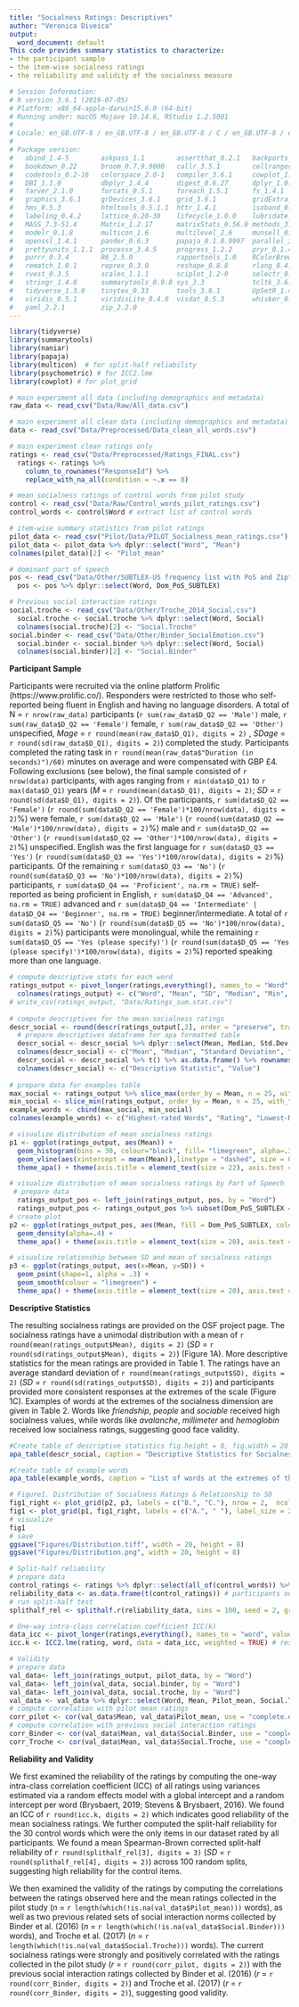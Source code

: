 ```yaml
---
title: "Socialness Ratings: Descriptives"
author: "Veronica Diveica"
output:
  word_document: default
This code provides summary statistics to characterize:
- the participant sample
- the item-wise socialness ratings
- the reliability and validity of the socialness measure

# Session Information:
# R version 3.6.1 (2019-07-05)
# Platform: x86_64-apple-darwin15.6.0 (64-bit)
# Running under: macOS Mojave 10.14.6, RStudio 1.2.5001
# 
# Locale: en_GB.UTF-8 / en_GB.UTF-8 / en_GB.UTF-8 / C / en_GB.UTF-8 / en_GB.UTF-8
# 
# Package version:
#   abind_1.4-5        askpass_1.1        assertthat_0.2.1   backports_1.2.1    base64enc_0.1-3    BH_1.69.0.1        blob_1.2.1        
#   bookdown_0.22      broom_0.7.9.9000   callr_3.5.1        cellranger_1.1.0   checkmate_2.0.0    cli_3.0.1          clipr_0.7.0       
#   codetools_0.2-16   colorspace_2.0-1   compiler_3.6.1     cowplot_1.0.0      cpp11_0.3.1        crayon_1.4.1       curl_4.3          
#   DBI_1.1.0          dbplyr_1.4.4       digest_0.6.27      dplyr_1.0.7        ellipsis_0.3.2     evaluate_0.14      fansi_0.5.0       
#   farver_2.1.0       forcats_0.5.1      foreach_1.5.1      fs_1.4.1           generics_0.1.0     ggplot2_3.3.3      glue_1.4.2        
#   graphics_3.6.1     grDevices_3.6.1    grid_3.6.1         gridExtra_2.3      gtable_0.3.0       haven_2.3.1        highr_0.9         
#   hms_0.5.3          htmltools_0.5.1.1  httr_1.4.1         isoband_0.2.4      iterators_1.0.13   jsonlite_1.7.2     knitr_1.33        
#   labeling_0.4.2     lattice_0.20-38    lifecycle_1.0.0    lubridate_1.7.9    magick_2.6.0       magrittr_2.0.1     markdown_1.1      
#   MASS_7.3-51.4      Matrix_1.2.17      matrixStats_0.56.0 methods_3.6.1      mgcv_1.8.28        mime_0.11          mnormt_1.5-5      
#   modelr_0.1.8       multicon_1.6       multilevel_2.6     munsell_0.5.0      mvtnorm_1.1-1      naniar_0.6.0       nlme_3.1-140      
#   openssl_1.4.1      pander_0.6.3       papaja_0.1.0.9997  parallel_3.6.1     pillar_1.6.2       pkgconfig_2.0.3    plyr_1.8.4        
#   prettyunits_1.1.1  processx_3.4.5     progress_1.2.2     pryr_0.1.4         ps_1.5.0           psych_2.1.6        psychometric_2.2  
#   purrr_0.3.4        R6_2.5.0           rapportools_1.0    RColorBrewer_1.1.2 Rcpp_1.0.6         readr_1.3.1        readxl_1.3.1      
#   rematch_1.0.1      reprex_0.3.0       reshape_0.8.8      rlang_0.4.11       rmarkdown_2.10     rmdfiltr_0.1.3     rstudioapi_0.13   
#   rvest_0.3.5        scales_1.1.1       sciplot_1.2-0      selectr_0.4.2      splines_3.6.1      stats_3.6.1        stringi_1.7.3     
#   stringr_1.4.0      summarytools_0.9.8 sys_3.3            tcltk_3.6.1        tibble_3.1.3       tidyr_1.1.3        tidyselect_1.1.1  
#   tidyverse_1.3.0    tinytex_0.33       tools_3.6.1        UpSetR_1.4.0       utf8_1.2.2         utils_3.6.1        vctrs_0.3.8       
#   viridis_0.5.1      viridisLite_0.4.0  visdat_0.5.3       whisker_0.4        withr_2.4.2        xfun_0.25          xml2_1.3.2        
#   yaml_2.2.1         zip_2.2.0  
---
```


```r
library(tidyverse)
library(summarytools)
library(naniar)
library(papaja)
library(multicon)  # for split-half reliability
library(psychometric) # for ICC2.lme
library(cowplot) # for plot_grid
```


```r

# main experiment all data (including demographics and metadata)
raw_data <- read_csv("Data/Raw/All_data.csv")

# main experiment all clean data (including demographics and metadata)
data <- read_csv("Data/Preprocessed/Data_clean_all_words.csv") 

# main experiment clean ratings only
ratings <- read_csv("Data/Preprocessed/Ratings_FINAL.csv") 
  ratings <- ratings %>%
    column_to_rownames("ResponseId") %>%
    replace_with_na_all(condition = ~.x == 8)

# mean socialness ratings of control words from pilot study
control <- read_csv("Data/Raw/Control_words_pilot_ratings.csv")
control_words <- control$Word # extract list of control words

# item-wise summary statistics from pilot ratings
pilot_data <- read_csv("Pilot/Data/PILOT_Socialness_mean_ratings.csv") 
pilot_data <- pilot_data %>% dplyr::select("Word", "Mean")
colnames(pilot_data)[2] <- "Pilot_mean" 

# dominant part of speech
pos <- read_csv("Data/Other/SUBTLEX-US frequency list with PoS and Zipf information.csv")
  pos <- pos %>% dplyr::select(Word, Dom_PoS_SUBTLEX)

# Previous social interaction ratings
social.troche <- read_csv("Data/Other/Troche_2014_Social.csv")
  social.troche <- social.troche %>% dplyr::select(Word, Social) 
  colnames(social.troche)[2] <- "Social.Troche"
social.binder <- read_csv("Data/Other/Binder_SocialEmotion.csv")
  social.binder <- social.binder %>% dplyr::select(Word, Social) 
  colnames(social.binder)[2] <- "Social.Binder"

```

**Participant Sample**

Participants were recruited via the online platform Prolific (https://www.prolific.co/). Responders were restricted to those who self-reported being fluent in English and having no language disorders. A total of N = `r nrow(raw_data)` participants (`r sum(raw_data$D_Q2 == 'Male')` male, `r sum(raw_data$D_Q2 == 'Female')` female, `r sum(raw_data$D_Q2 == 'Other')` unspecified, *Mage* = `r round(mean(raw_data$D_Q1), digits = 2)` , *SDage* = `r round(sd(raw_data$D_Q1), digits = 2)`) completed the study. Participants completed the rating task in `r round(mean(raw_data$"Duration (in seconds)")/60)` minutes on average and were compensated with GBP £4. Following exclusions (see below), the final sample consisted of `r nrow(data)` participants, with ages ranging from `r min(data$D_Q1)` to `r max(data$D_Q1)` years (*M* = `r round(mean(data$D_Q1), digits = 2)`; *SD* = `r round(sd(data$D_Q1), digits = 2)`). Of the participants, `r sum(data$D_Q2 == 'Female')` (`r round(sum(data$D_Q2 == 'Female')*100/nrow(data), digits = 2)`%) were female, `r sum(data$D_Q2 == 'Male')` (`r round(sum(data$D_Q2 == 'Male')*100/nrow(data), digits = 2)`%) male and `r sum(data$D_Q2 == 'Other')` (`r round(sum(data$D_Q2 == 'Other')*100/nrow(data), digits = 2)`%) unspecified. English was the first language for `r sum(data$D_Q3 == 'Yes')` (`r round(sum(data$D_Q3 == 'Yes')*100/nrow(data), digits = 2)`%) participants. Of the remaining `r sum(data$D_Q3 == 'No')` (`r round(sum(data$D_Q3 == 'No')*100/nrow(data), digits = 2)`%) participants, `r sum(data$D_Q4 == 'Proficient', na.rm = TRUE)` self-reported as being proficient in English, `r sum(data$D_Q4 == 'Advanced', na.rm = TRUE)` advanced and `r sum(data$D_Q4 == 'Intermediate' | data$D_Q4 == 'Beginner', na.rm = TRUE)` beginner/intermediate. A total of `r sum(data$D_Q5 == 'No')` (`r round(sum(data$D_Q5 == 'No')*100/nrow(data), digits = 2)`%) participants were monolingual, while the remaining `r sum(data$D_Q5 == 'Yes (please specify)')` (`r round(sum(data$D_Q5 == 'Yes (please specify)')*100/nrow(data), digits = 2)`%) reported speaking more than one language.   


```r

# compute descriptive stats for each word
ratings_output <- pivot_longer(ratings,everything(), names_to = "Word", values_to = "Rating") %>% group_by(Word) %>% summarise(mean = mean(Rating, na.rm = TRUE), sd = sd(Rating, na.rm = TRUE), median = median(Rating, na.rm = TRUE), min = min(Rating, na.rm = TRUE), max = max(Rating, na.rm = TRUE), N = length(Rating[!is.na(Rating)]))
  colnames(ratings_output) <- c("Word", "Mean", "SD", "Median", "Min", "Max", "N")
# write_csv(ratings_output, "Data/Ratings_sum.stat.csv")
  
# compute descriptives for the mean socialness ratings
descr_social <- round(descr(ratings_output[,2], order = "preserve", transpose = TRUE), digits = 2)
  # prepare descriptives dataframe for apa formatted table
  descr_social <- descr_social %>% dplyr::select(Mean, Median, Std.Dev, Min, Max, Q1, Q3, Skewness, Kurtosis) 
  colnames(descr_social) <- c("Mean", "Median", "Standard Deviation", "Minimum", "Maximum", "1st Quartile", "3rd Quartile", "Skewness", "Kurtosis")
  descr_social <- descr_social %>% t() %>% as.data.frame() %>% rownames_to_column() 
  colnames(descr_social) <- c("Descriptive Statistic", "Value")
  
# prepare data for examples table
max_social <- ratings_output %>% slice_max(order_by = Mean, n = 25, with_ties = FALSE) %>% dplyr::select(Word, Mean)
min_social <- slice_min(ratings_output, order_by = Mean, n = 25, with_ties = FALSE) %>% dplyr::select(Word, Mean)
example_words <- cbind(max_social, min_social)
colnames(example_words) <- c("Highest-rated Words", "Rating", "Lowest-Rated Words", "Rating") 

# visualize distribution of mean socialness ratings
p1 <- ggplot(ratings_output, aes(Mean)) +
  geom_histogram(bins = 30, colour="black", fill= "limegreen", alpha=.3)+ 
  geom_vline(aes(xintercept = mean(Mean)),linetype = "dashed", size = 0.6) +
  theme_apa() + theme(axis.title = element_text(size = 22), axis.text = element_text(size = 20)) + labs(x = "Socialness Rating", y ="Count") + coord_cartesian(xlim = c(1,7), ylim = c(0, 550), expand = FALSE)

# visualize distribution of mean socialness ratings by Part of Speech
 # prepare data
  ratings_output_pos <- left_join(ratings_output, pos, by = "Word")
  ratings_output_pos <- ratings_output_pos %>% subset(Dom_PoS_SUBTLEX == "Verb" | Dom_PoS_SUBTLEX == "Noun" | Dom_PoS_SUBTLEX == "Adjective")
# create plot
p2 <- ggplot(ratings_output_pos, aes(Mean, fill = Dom_PoS_SUBTLEX, colour = Dom_PoS_SUBTLEX)) + 
  geom_density(alpha=.4) + 
  theme_apa() + theme(axis.title = element_text(size = 20), axis.text = element_text(size = 18), legend.text = element_text(size = 17), legend.title = element_text(size = 17), legend.position = c("0.9", "0.8"))+ guides(color = FALSE) + labs(x = "Socialness Rating", y ="Density", fill = "Part of Speech") + coord_cartesian(xlim = c(1,7), ylim = c(0, 0.4), expand = FALSE) 

# visualize relationship between SD and mean of socialness ratings
p3 <- ggplot(ratings_output, aes(x=Mean, y=SD)) +
  geom_point(shape=1, alpha = .3) +
  geom_smooth(colour = "limegreen") +
  theme_apa() + theme(axis.title = element_text(size = 20), axis.text = element_text(size = 18)) + labs(x = "Mean Rating", y ="SD") + coord_cartesian(xlim = c(1,7), ylim = c(0, 3), expand = FALSE)

```

**Descriptive Statistics**

The resulting socialness ratings are provided on the OSF project page. The socialness ratings have a unimodal distribution with a mean of `r round(mean(ratings_output$Mean), digits = 2)` (*SD* = `r round(sd(ratings_output$Mean), digits = 2)`) (Figure 1A). More descriptive statistics for the mean ratings are provided in Table 1. The ratings have an average standard deviation of `r round(mean(ratings_output$SD), digits = 2)` (*SD* = `r round(sd(ratings_output$SD), digits = 2)`) and participants provided more consistent responses at the extremes of the scale (Figure 1C). Examples of words at the extremes of the socialness dimension are given in Table 2. Words like *friendship*, *people* and *sociable* received high socialness values, while words like *avalanche*, *millimeter* and *hemoglobin* received low socialness ratings, suggesting good face validity. 

```r

#Create table of descriptive statistics fig.height = 8, fig.width = 20
apa_table(descr_social, caption = "Descriptive Statistics for Socialness Ratings for 8,388 Words.", row.names = FALSE)

```

```r

#Create table of example words
apa_table(example_words, caption = "List of words at the extremes of the socialness dimension.", row.names = FALSE, digits = 2)

# Figure1. Distribution of Socialness Ratings & Relationship to SD
fig1_right <- plot_grid(p2, p3, labels = c("B.", "C."), nrow = 2,  ncol = 1, label_size = 25, align = "hv")
fig1 <- plot_grid(p1, fig1_right, labels = c("A.", " "), label_size = 25, ncol = 2, nrow = 1, rel_widths = c(1.5, 1))+ theme(plot.margin = margin(20, 20, 20, 20, "pt"))
# visualize
fig1
# save
ggsave("Figures/Distribution.tiff", width = 20, height = 8)
ggsave("Figures/Distribution.png", width = 20, height = 8)


```

```r

# Split-half reliability
# prepare data
control_ratings <- ratings %>% dplyr::select(all_of(control_words)) %>% as.data.frame()  
reliability_data <- as.data.frame(t(control_ratings)) # participants on columns
# run split-half test
splithalf_rel <- splithalf.r(reliability_data, sims = 100, seed = 2, graph = FALSE)

# One-way intra-class correlation coefficient ICC(k)
data_icc <- pivot_longer(ratings,everything(), names_to = "word", values_to = "rating") # prepare data
icc.k <- ICC2.lme(rating, word, data = data_icc, weighted = TRUE) # restimate one-way ICC via a random effects model 

# Validity
# prepare data 
val_data<- left_join(ratings_output, pilot_data, by = "Word")
val_data<- left_join(val_data, social.binder, by = "Word")
val_data<- left_join(val_data, social.troche, by = "Word")
val_data <- val_data %>% dplyr::select(Word, Mean, Pilot_mean, Social.Troche, Social.Binder) 
# compute correlation with pilot mean ratings 
corr_pilot <- cor(val_data$Mean, val_data$Pilot_mean, use = "complete.obs")
# compute correlation with previous social interaction ratings
corr_Binder <- cor(val_data$Mean, val_data$Social.Binder, use = "complete.obs")
corr_Troche <- cor(val_data$Mean, val_data$Social.Troche, use = "complete.obs")

```
**Reliability and Validity**

We first examined the reliability of the ratings by computing the one-way intra-class correlation coefficient (ICC) of all ratings using variances estimated via a random effects model with a global intercept and a random intercept per word (Brysbaert, 2019; Stevens & Brysbaert, 2016). We found an ICC of `r round(icc.k, digits = 2)` which indicates good reliability of the mean socialness ratings. We further computed the split-half reliability for the 30 control words which were the only items in our dataset rated by all participants. We found a mean Spearman-Brown corrected split-half reliability of `r round(splithalf_rel[3], digits = 3)` (*SD* = `r round(splithalf_rel[4], digits = 2)`) across 100 random splits, suggesting high reliability for the control items.

We then examined the validity of the ratings by computing the correlations between the ratings observed here and the mean ratings collected in the pilot study (*n* = `r length(which(!is.na(val_data$Pilot_mean)))` words), as well as two previous related sets of social interaction norms collected by Binder et al. (2016) (*n* = `r length(which(!is.na(val_data$Social.Binder)))` words), and Troche et al. (2017) (*n* = `r length(which(!is.na(val_data$Social.Troche)))` words). The current socialness ratings were strongly and positively correlated with the ratings collected in the pilot study (*r* = `r round(corr_pilot, digits = 2)`) with the previous social interaction ratings collected by Binder et al. (2016) (*r* = `r round(corr_Binder, digits = 2)`) and Troche et al. (2017) (*r* = `r round(corr_Binder, digits = 2)`), suggesting good validity.  

